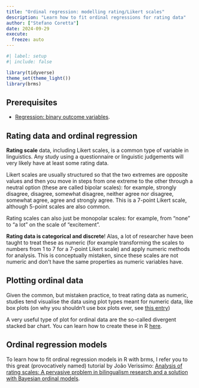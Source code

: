 ```yaml
---
title: "Ordinal regression: modelling rating/Likert scales"
description: "Learn how to fit ordinal regressions for rating data"
author: ["Stefano Coretta"]
date: 2024-09-29
execute: 
  freeze: auto
---
```


```r
#| label: setup
#| include: false

library(tidyverse)
theme_set(theme_light())
library(brms)
```

::: callout-warning
## Prerequisites

-   [Regression: binary outcome variables](regression-bernoulli.qmd).
:::

## Rating data and ordinal regression

**Rating scale** data, including Likert scales, is a common type of variable in linguistics. Any study using a questionnaire or linguistic judgements will very likely have at least some rating data.

Likert scales are usually structured so that the two extremes are opposite values and then you move in steps from one extreme to the other through a neutral option (these are called bipolar scales): for example, strongly disagree, disagree, somewhat disagree, neither agree nor disagree, somewhat agree, agree and strongly agree. This is a 7-point Likert scale, although 5-point scales are also common.

Rating scales can also just be monopolar scales: for example, from "none" to "a lot" on the scale of "excitement".

**Rating data is categorical and discrete**! Alas, a lot of researcher have been taught to treat these as numeric (for example transforming the scales to numbers from 1 to 7 for a 7-point Likert scale) and apply numeric methods for analysis. This is conceptually mistaken, since these scales are not numeric and don't have the same properties as numeric variables have.

## Plotting ordinal data

Given the common, but mistaken practice, to treat rating data as numeric, studies tend visualise the data using plot types meant for numeric data, like box plots (on why you shouldn't use box plots ever, see [this entry](plot-galleries.qmd))

A very useful type of plot for ordinal data are the so-called divergent stacked bar chart. You can learn how to create these in R [here](plot-advanced.qmd#sec-rating).

## Ordinal regression models

To learn how to fit ordinal regression models in R with brms, I refer you to this great (provocatively named) tutorial by João Verissimo: [Analysis of rating scales: A pervasive problem in bilingualism research and a solution with Bayesian ordinal models](https://www.cambridge.org/core/journals/bilingualism-language-and-cognition/article/analysis-of-rating-scales-a-pervasive-problem-in-bilingualism-research-and-a-solution-with-bayesian-ordinal-models/4FC31D90EE220CBD488CB982D52B7D86).

